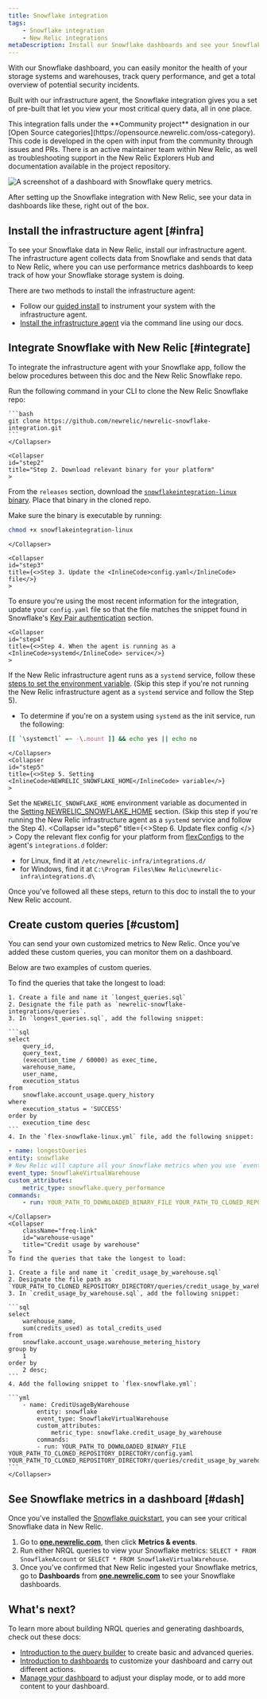 ```yaml
---
title: Snowflake integration
tags:
    - Snowflake integration
    - New Relic integrations
metaDescription: Install our Snowflake dashboards and see your Snowflake data in New Relic.
---
```



With our Snowflake dashboard, you can easily monitor the health of your storage systems and warehouses, track query performance, and get a total overview of potential security incidents. 

Built with our infrastructure agent, the Snowflake integration gives you a set of pre-built <InlinePopover type="dashboards" /> that let you view your most critical query data, all in one place.

<Callout variant="tip">
  This integration falls under the **Community project** designation in our [Open Source categories](https://opensource.newrelic.com/oss-category). This code is developed in the open with input from the community through issues and PRs. There is an active maintainer team within New Relic, as well as troubleshooting support in the New Relic Explorers Hub and documentation available in the project repository.
</Callout>

<img
    src={infrastructureSnowflakeDashboard}
    title="Snowflake dashboard"
    alt="A screenshot of a dashboard with Snowflake query metrics."
/>
<figcaption>
After setting up the Snowflake integration with New Relic, see your data in dashboards like these, right out of the box. 
</figcaption> 

## Install the infrastructure agent [#infra]

To see your Snowflake data in New Relic, install our infrastructure agent. The infrastructure agent collects data from Snowflake and sends that data to New Relic, where you can use performance metrics dashboards to keep track of how your Snowflake storage system is doing. 

There are two methods to install the infrastructure agent:

* Follow our [guided install](https://one.newrelic.com/marketplace?state=8f14e646-461e-b010-4675-3a0658bb3d20) to instrument your system with the infrastructure agent. 
* [Install the infrastructure agent](/docs/infrastructure/install-infrastructure-agent/linux-installation/install-infrastructure-monitoring-agent-linux) via the command line using our docs.

## Integrate Snowflake with New Relic [#integrate]

To integrate the infrastructure agent with your Snowflake app, follow the below procedures between this doc and the New Relic Snowflake repo. 

<CollapserGroup>
    <Collapser
    id="step1"
    title="Step 1. Clone the Snowflake repository"
    >
    Run the following command in your CLI to clone the New Relic Snowflake repo:

    ```bash
    git clone https://github.com/newrelic/newrelic-snowflake-integration.git
    ```
    </Collapser>

    <Collapser
    id="step2"
    title="Step 2. Download relevant binary for your platform"
    >
From the `releases` section, download the [`snowflakeintegration-linux`
binary](https://github.com/newrelic/newrelic-snowflake-integration/releases). Place that binary in the cloned repo.

Make sure the binary is executable by running:

```bash
chmod +x snowflakeintegration-linux
```
    </Collapser>

    <Collapser
    id="step3"
    title={<>Step 3. Update the <InlineCode>config.yaml</InlineCode> file</>}
    >
To ensure you're using the most recent information for the integration, update your `config.yaml` file so that the file matches the snippet found in Snowflake's [Key Pair authentication](https://github.com/newrelic/newrelic-snowflake-integration#key-pair-authentication) section. 
    </Collapser>

    <Collapser
    id="step4"
    title={<>Step 4. When the agent is running as a <InlineCode>systemd</InlineCode> service</>}
    >      
If the New Relic infrastructure agent runs as a `systemd` service, follow these [steps to set the environment variable](https://github.com/newrelic/newrelic-snowflake-integration#when-the-agent-is-running-as-a-systemd-service). (Skip this step if you're not running the New Relic infrastructure agent as a `systemd` service and follow the Step 5).      
* To determine if you're on a system using `systemd` as the init service, run the following:

```bash
[[ `\systemctl` =~ -\.mount ]] && echo yes || echo no 
```  
    </Collapser>
    <Collapser
    id="step5"
    title={<>Step 5. Setting <InlineCode>NEWRELIC_SNOWFLAKE_HOME</InlineCode> variable</>}
    >
Set the `NEWRELIC_SNOWFLAKE_HOME` environment variable as documented in the [Setting NEWRELIC_SNOWFLAKE_HOME](https://github.com/newrelic/newrelic-snowflake-integration/tree/main#setting-newrelic_snowflake_home) section. (Skip this step if you're running the New Relic infrastructure agent as a `systemd` service and follow the Step 4).
    </Collapser> 
    <Collapser
    id="step6"
    title={<>Step 6. Update <InlineCode>flex config</InlineCode> </>}
    >
Copy the relevant flex config for your platform from [flexConfigs](https://github.com/newrelic/newrelic-snowflake-integration/tree/main/flexConfigs) to the agent's `integrations.d` folder:
* for Linux, find it at `/etc/newrelic-infra/integrations.d/`
* for Windows, find it at `C:\Program Files\New Relic\newrelic-infra\integrations.d\`

</Collapser>
</CollapserGroup>

Once you've followed all these steps, return to this doc to install the <InlinePopover type="dashboards" /> to your New Relic account.


## Create custom queries [#custom]

You can send your own customized metrics to New Relic. Once you've added these custom queries, you can monitor them on a dashboard.

Below are two examples of custom queries.

<CollapserGroup>
    <Collapser
        className="freq-link"
        id="longest"
        title="Longest queries"
    >
    To find the queries that take the longest to load:

    1. Create a file and name it `longest_queries.sql` 
    2. Designate the file path as `newrelic-snowflake-integrations/queries`.
    3. In `longest_queries.sql`, add the following snippet:

    ```sql
    select 
        query_id, 
        query_text,
        (execution_time / 60000) as exec_time,
        warehouse_name,
        user_name,
        execution_status
    from 
        snowflake.account_usage.query_history 
    where 
        execution_status = 'SUCCESS' 
    order by 
        execution_time desc
    ```
    4. In the `flex-snowflake-linux.yml` file, add the following snippet:
    
```yml
- name: longestQueries
entity: snowflake
# New Relic will capture all your Snowflake metrics when you use `event_type: SnowflakeVirtualWarehouse`. 
event_type: SnowflakeVirtualWarehouse
custom_attributes:
    metric_type: snowflake.query_performance
commands: 
    - run: YOUR_PATH_TO_DOWNLOADED_BINARY_FILE YOUR_PATH_TO_CLONED_REPOSITORY_DIRECTORY/config.yaml YOUR_PATH_TO_CLONED_REPOSITORY_DIRECTORY/queries/longest_queries.sql
```
    </Collapser>
    <Collapser
        className="freq-link"
        id="warehouse-usage"
        title="Credit usage by warehouse"
    >
    To find the queries that take the longest to load:

    1. Create a file and name it `credit_usage_by_warehouse.sql` 
    2. Designate the file path as `YOUR_PATH_TO_CLONED_REPOSITORY_DIRECTORY/queries/credit_usage_by_warehouse.sql`.
    3. In `credit_usage_by_warehouse.sql`, add the following snippet:

    ```sql
    select 
        warehouse_name, 
        sum(credits_used) as total_credits_used 
    from 
        snowflake.account_usage.warehouse_metering_history 
    group by 
        1 
    order by 
        2 desc;
    ```
    4. Add the following snippet to `flex-snowflake.yml`:

    ```yml
        - name: CreditUsageByWarehouse
            entity: snowflake
            event_type: SnowflakeVirtualWarehouse
            custom_attributes:
                metric_type: snowflake.credit_usage_by_warehouse
            commands: 
            - run: YOUR_PATH_TO_DOWNLOADED_BINARY_FILE YOUR_PATH_TO_CLONED_REPOSITORY_DIRECTORY/config.yaml YOUR_PATH_TO_CLONED_REPOSITORY_DIRECTORY/queries/credit_usage_by_warehouse.sql
    ``` 
    </Collapser>
</CollapserGroup>

## See Snowflake metrics in a dashboard [#dash]

Once you've installed the [Snowflake quickstart](https://newrelic.com/instant-observability/snowflake), you can see your critical Snowflake data in New Relic. 

1. Go to **[one.newrelic.com](https://one.newrelic.com/all-capabilities)**, then click **Metrics & events**.
2. Run either NRQL queries to view your Snowflake metrics: `SELECT * FROM SnowflakeAccount` or `SELECT * FROM SnowflakeVirtualWarehouse`.
3. Once you've confirmed that New Relic ingested your Snowflake metrics, go to **Dashboards** from **[one.newrelic.com](https://one.newrelic.com/all-capabilities)** to see your Snowflake dashboards. 

## What's next?

To learn more about building NRQL queries and generating dashboards, check out these docs:

* [Introduction to the query builder](/docs/query-your-data/explore-query-data/query-builder/introduction-query-builder) to create basic and advanced queries.
* [Introduction to dashboards](/docs/query-your-data/explore-query-data/dashboards/introduction-dashboards) to customize your dashboard and carry out different actions.
* [Manage your dashboard](/docs/query-your-data/explore-query-data/dashboards/manage-your-dashboard) to adjust your <InlinePopover type="dashboards" /> display mode, or to add more content to your dashboard. 
